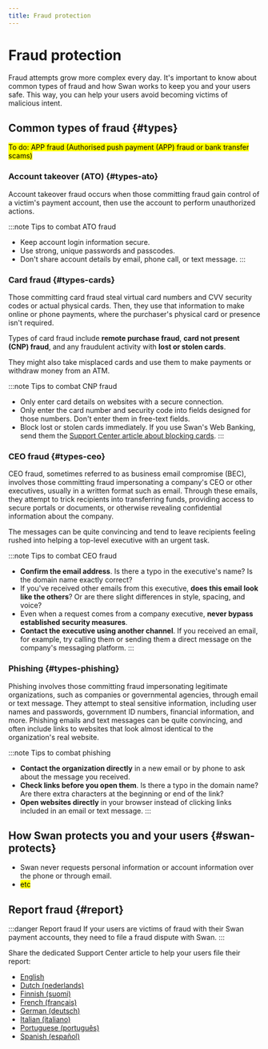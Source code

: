```yaml
---
title: Fraud protection
---
```


# Fraud protection

Fraud attempts grow more complex every day.
It's important to know about common types of fraud and how Swan works to keep you and your users safe.
This way, you can help your users avoid becoming victims of malicious intent.


<TrustCenter />

## Common types of fraud {#types}

<mark>To do: APP fraud (Authorised push payment (APP) fraud or bank transfer scams)</mark>

### Account takeover (ATO) {#types-ato}

Account takeover fraud occurs when those committing fraud gain control of a victim's payment account, then use the account to perform unauthorized actions.

:::note Tips to combat ATO fraud
- Keep account login information secure.
- Use strong, unique passwords and passcodes.
- Don't share account details by email, phone call, or text message.
:::

### Card fraud {#types-cards}

Those committing card fraud steal virtual card numbers and CVV security codes or actual physical cards.
Then, they use that information to make online or phone payments, where the purchaser's physical card or presence isn't required.

Types of card fraud include **remote purchase fraud**, **card not present (CNP) fraud**, and any fraudulent activity with **lost or stolen cards**.

They might also take misplaced cards and use them to make payments or withdraw money from an ATM.

:::note Tips to combat CNP fraud
- Only enter card details on websites with a secure connection.
- Only enter the card number and security code into fields designed for those numbers. Don't enter them in free-text fields.
- Block lost or stolen cards immediately. If you use Swan's Web Banking, send them the [Support Center article about blocking cards](https://support.swan.io/hc/en-150/articles/18538920070045-Blocking-your-card).
:::

### CEO fraud {#types-ceo}

CEO fraud, sometimes referred to as business email compromise (BEC), involves those committing fraud impersonating a company's CEO or other executives, usually in a written format such as email.
Through these emails, they attempt to trick recipients into transferring funds, providing access to secure portals or documents, or otherwise revealing confidential information about the company.

The messages can be quite convincing and tend to leave recipients feeling rushed into helping a top-level executive with an urgent task.

:::note Tips to combat CEO fraud
- **Confirm the email address**. Is there a typo in the executive's name? Is the domain name exactly correct?
- If you've received other emails from this executive, **does this email look like the others**? Or are there slight differences in style, spacing, and voice?
- Even when a request comes from a company executive, **never bypass established security measures**.
- **Contact the executive using another channel**. If you received an email, for example, try calling them or sending them a direct message on the company's messaging platform.
:::

### Phishing {#types-phishing}

Phishing involves those committing fraud impersonating legitimate organizations, such as companies or governmental agencies, through email or text message.
They attempt to steal sensitive information, including user names and passwords, government ID numbers, financial information, and more.
Phishing emails and text messages can be quite convincing, and often include links to websites that look almost identical to the organization's real website.

:::note Tips to combat phishing
- **Contact the organization directly** in a new email or by phone to ask about the message you received.
- **Check links before you open them**. Is there a typo in the domain name? Are there extra characters at the beginning or end of the link?
- **Open websites directly** in your browser instead of clicking links included in an email or text message.
:::

## How Swan protects you and your users {#swan-protects}

- Swan never requests personal information or account information over the phone or through email.
- <mark>etc</mark>

## Report fraud {#report}

:::danger Report fraud
If your users are victims of fraud with their Swan payment accounts, they need to file a fraud dispute with Swan.
:::

Share the dedicated Support Center article to help your users file their report:

- [English](https://support.swan.io/hc/en-150/articles/17099978406045)
- [Dutch (nederlands)](https://support.swan.io/hc/nl/articles/17099978406045)
- [Finnish (suomi)](https://support.swan.io/hc/fi/articles/17099978406045)
- [French (français)](https://support.swan.io/hc/fr/articles/17099978406045)
- [German (deutsch)](https://support.swan.io/hc/de/articles/17099978406045)
- [Italian (italiano)](https://support.swan.io/hc/it/articles/17099978406045)
- [Portuguese (português)](https://support.swan.io/hc/pt/articles/17099978406045)
- [Spanish (español)](https://support.swan.io/hc/es/articles/17099978406045)